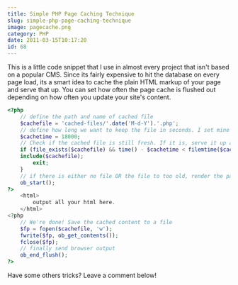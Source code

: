```yaml
---
title: Simple PHP Page Caching Technique
slug: simple-php-page-caching-technique
image: pagecache.png
category: PHP
date: 2011-03-15T10:17:20
id: 68
---
```


This is a little code snippet that I use in almost every project that isn't based on a popular CMS. Since its fairly expensive to hit the database on every page load, its a smart idea to cache the plain HTML markup of your page and serve that up. You can set how often the page cache is flushed out depending on how often you update your site's content.

```php
<?php
	// define the path and name of cached file
	$cachefile = 'cached-files/'.date('M-d-Y').'.php';
	// define how long we want to keep the file in seconds. I set mine to 5 hours.
	$cachetime = 18000;
	// Check if the cached file is still fresh. If it is, serve it up and exit.
	if (file_exists($cachefile) && time() - $cachetime < filemtime($cachefile)) {
   	include($cachefile);
    	exit;
	}
	// if there is either no file OR the file to too old, render the page and capture the HTML.
	ob_start();
?>
	<html>
		output all your html here.
	</html>
<?php
	// We're done! Save the cached content to a file
	$fp = fopen($cachefile, 'w');
	fwrite($fp, ob_get_contents());
	fclose($fp);
	// finally send browser output
	ob_end_flush();
?>
```
Have some others tricks? Leave a comment below!